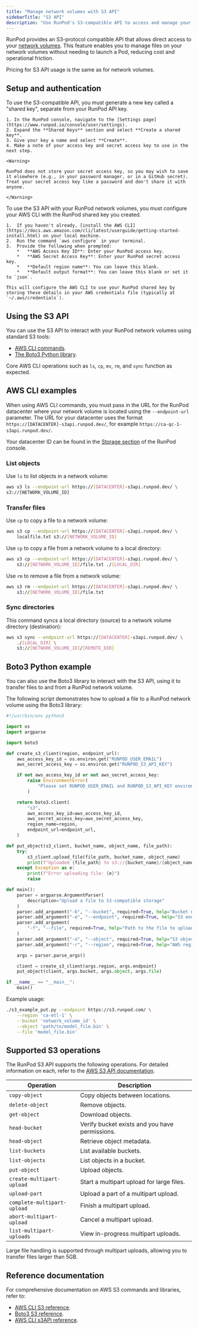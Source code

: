 ```yaml
---
title: "Manage network volumes with S3 API"
sidebarTitle: "S3 API"
description: "Use RunPod's S3-compatible API to access and manage your network volumes."
---
```


RunPod provides an S3-protocol compatible API that allows direct access to your [network volumes](/serverless/storage/network-volumes). This feature enables you to manage files on your network volumes without needing to launch a Pod, reducing cost and operational friction.

Pricing for S3 API usage is the same as for network volumes.

## Setup and authentication

<Steps>
  <Step title="Create a shared key">
    To use the S3-compatible API, you must generate a new key called a "shared key", separate from your RunPod API key.

    1. In the RunPod console, navigate to the [Settings page](https://www.runpod.io/console/user/settings).
    2. Expand the **Shared Keys** section and select **Create a shared key**.
    3. Give your key a name and select **Create**.
    4. Make a note of your access key and secret access key to use in the next step.

    <Warning>

    RunPod does not store your secret access key, so you may wish to save it elsewhere (e.g., in your password manager, or in a GitHub secret). Treat your secret access key like a password and don't share it with anyone.

    </Warning>
  </Step>

  <Step title="Configure AWS CLI">
    To use the S3 API with your RunPod network volumes, you must configure your AWS CLI with the RunPod shared key you created.

    1.  If you haven't already, [install the AWS CLI](https://docs.aws.amazon.com/cli/latest/userguide/getting-started-install.html) on your local machine.
    2.  Run the command `aws configure` in your terminal.
    3.  Provide the following when prompted:
        *   **AWS Access Key ID**: Enter your RunPod access key.
        *   **AWS Secret Access Key**: Enter your RunPod secret access key.
        *   **Default region name**: You can leave this blank.
        *   **Default output format**: You can leave this blank or set it to `json`.

    This will configure the AWS CLI to use your RunPod shared key by storing these details in your AWS credentials file (typically at `~/.aws/credentials`).
    
  </Step>
</Steps>

## Using the S3 API

You can use the S3 API to interact with your RunPod network volumes using standard S3 tools:

*   [AWS CLI commands](https://awscli.amazonaws.com/v2/documentation/api/latest/reference/s3/index.html).
*   [The Boto3 Python library](https://boto3.amazonaws.com/v1/documentation/api/latest/index.html).

Core AWS CLI operations such as `ls`, `cp`, `mv`, `rm`, and `sync` function as expected.

## AWS CLI examples

When using AWS CLI commands, you must pass in the URL for the RunPod datacenter where your network volume is located using the `--endpoint-url` parameter. The URL for your datacenter uses the format `https://[DATACENTER]-s3api.runpod.dev/`, for example `https://ca-qc-1-s3api.runpod.dev/`.

Your datacenter ID can be found in the [Storage section](https://www.runpod.io/console/user/storage) of the RunPod console.

### List objects

Use `ls` to list objects in a network volume:

```bash
aws s3 ls --endpoint-url https://[DATACENTER]-s3api.runpod.dev/ \ 
s3://[NETWORK_VOLUME_ID]
```

### Transfer files

Use `cp` to copy a file to a network volume:

```bash
aws s3 cp --endpoint-url https://[DATACENTER]-s3api.runpod.dev/ \
    localfile.txt s3://[NETWORK_VOLUME_ID]
```

Use `cp` to copy a file from a network volume to a local directory:

```bash
aws s3 cp --endpoint-url https://[DATACENTER]-s3api.runpod.dev/ \
    s3://[NETWORK_VOLUME_ID]/file.txt ./[LOCAL_DIR]
```

Use `rm` to remove a file from a network volume:

```bash
aws s3 rm --endpoint-url https://[DATACENTER]-s3api.runpod.dev/ \
    s3://[NETWORK_VOLUME_ID]/file.txt
```

### Sync directories

This command syncs a local directory (source) to a network volume directory (destination):

```bash
aws s3 sync --endpoint-url https://[DATACENTER]-s3api.runpod.dev/ \
    ./[LOCAL_DIR] \
    s3://[NETWORK_VOLUME_ID]/[REMOTE_DIR]
```

## Boto3 Python example

You can also use the Boto3 library to interact with the S3 API, using it to transfer files to and from a RunPod network volume.

The following script demonstrates how to upload a file to a RunPod network volume using the Boto3 library:

```python
#!/usr/bin/env python3

import os
import argparse

import boto3

def create_s3_client(region, endpoint_url):
    aws_access_key_id = os.environ.get("RUNPOD_USER_EMAIL")
    aws_secret_access_key = os.environ.get("RUNPOD_S3_API_KEY")

    if not aws_access_key_id or not aws_secret_access_key:
        raise EnvironmentError(
            "Please set RUNPOD_USER_EMAIL and RUNPOD_S3_API_KEY environment variables"
        )

    return boto3.client(
        "s3",
        aws_access_key_id=aws_access_key_id,
        aws_secret_access_key=aws_secret_access_key,
        region_name=region,
        endpoint_url=endpoint_url,
    )

def put_object(s3_client, bucket_name, object_name, file_path):
    try:
        s3_client.upload_file(file_path, bucket_name, object_name)
        print(f"Uploaded {file_path} to s3://{bucket_name}/{object_name}")
    except Exception as e:
        print(f"Error uploading file: {e}")
        raise

def main():
    parser = argparse.ArgumentParser(
        description="Upload a file to S3-compatible storage"
    )
    parser.add_argument("-b", "--bucket", required=True, help="Bucket name")
    parser.add_argument("-e", "--endpoint", required=True, help="S3 endpoint URL")
    parser.add_argument(
        "-f", "--file", required=True, help="Path to the file to upload"
    )
    parser.add_argument("-o", "--object", required=True, help="S3 object key")
    parser.add_argument("-r", "--region", required=True, help="AWS region name")

    args = parser.parse_args()

    client = create_s3_client(args.region, args.endpoint)
    put_object(client, args.bucket, args.object, args.file)

if __name__ == "__main__":
    main()

```

Example usage:

```bash
./s3_example_put.py --endpoint https://s3.runpod.com/ \
    --region 'ca-mtl-1' \
    --bucket 'network_volume_id' \
    --object 'path/to/model_file.bin' \
    --file 'model_file.bin'
```

## Supported S3 operations

The RunPod S3 API supports the following operations. For detailed information on each, refer to the [AWS S3 API documentation](https://docs.aws.amazon.com/cli/latest/reference/s3api/).

| Operation                 | Description                                  |
| ------------------------- | -------------------------------------------- |
| `copy-object`             | Copy objects between locations.              |
| `delete-object`           | Remove objects.                              |
| `get-object`              | Download objects.                            |
| `head-bucket`             | Verify bucket exists and you have permissions. |
| `head-object`             | Retrieve object metadata.                    |
| `list-buckets`            | List available buckets.                      |
| `list-objects`            | List objects in a bucket.                    |
| `put-object`              | Upload objects.                              |
| `create-multipart-upload` | Start a multipart upload for large files.    |
| `upload-part`             | Upload a part of a multipart upload.         |
| `complete-multipart-upload`| Finish a multipart upload.                   |
| `abort-multipart-upload`  | Cancel a multipart upload.                   |
| `list-multipart-uploads`  | View in-progress multipart uploads.          |

Large file handling is supported through multipart uploads, allowing you to transfer files larger than 5GB.

## Reference documentation

For comprehensive documentation on AWS S3 commands and libraries, refer to:

- [AWS CLI S3 reference](https://docs.aws.amazon.com/cli/latest/reference/s3/).
- [Boto3 S3 reference](https://boto3.amazonaws.com/v1/documentation/api/latest/reference/services/s3.html).
- [AWS CLI s3API reference](https://docs.aws.amazon.com/cli/latest/reference/s3api/).